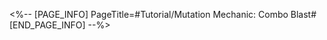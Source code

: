 <%-- [PAGE_INFO]
PageTitle=#Tutorial/Mutation Mechanic: Combo Blast#
[END_PAGE_INFO] --%>
{{Tutorial
|sort      = 809201
|title     = Mutation Mechanic: Combo Blast
|subtitle  = 
|type      = 
|about     = 
|image1    = Tutorial Mutation Mechanic Combo Blast 1.png{{subst:void|<!--$UPLOAD:<<SpriteOutput/TutorialPic/TutorialPage_809201.png>-<Tutorial Mutation Mechanic Combo Blast 1.png>-<Tutorial Files>>-->}}
|text1     = Mutation Mechanic: Combo Blast<br />Attacking this enemy or dealing {{Color|h|nobold=1|DoT}} to it increases Stove Overheating stacks.<br />When a certain number of stacks is reached, triggers Combo Blast, dealing DMG to all enemies and regenerating Energy for all allies.
|image2    = Tutorial Mutation Mechanic Combo Blast 2.png{{subst:void|<!--$UPLOAD:<<SpriteOutput/TutorialPic/TutorialPage_809202.png>-<Tutorial Mutation Mechanic Combo Blast 2.png>-<Tutorial Files>>-->}}
|text2     = By attacking or inflicting DoT on Dreamjolt Troupe's Beyond Overcooked (Projection) to trigger the {{Color|h|nobold=1|Combo Blast}} mechanic, you may upgrade the {{Color|h|nobold=1|Stage Buff}} by 1 rank.<br />As you increase your Stage Buff rank, the {{Color|h|nobold=1|rating}} for the Stage Buff will also increase.
}}